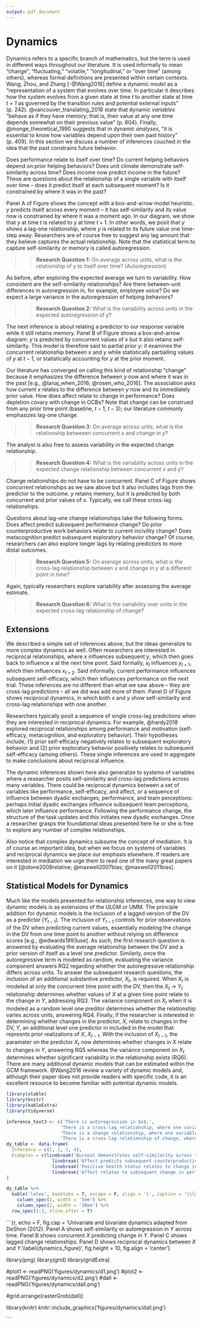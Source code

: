```yaml
---
output: pdf_document
---
```


# Dynamics

Dynamics refers to a specific branch of mathematics, but the term is used in different ways throughout our literature. It is used informally to mean "change", "fluctuating," "volatile," "longitudinal," or "over time" (among others), whereas formal definitions are presented within certain contexts. Wang, Zhou, and Zhang [-@Wang2016] define a dynamic *model* as a "representation of a system that evolves over time. In particular it describes how the system evolves from a given state at time *t* to another state at time *t + 1* as governed by the transition rules and potential external inputs" (p. 242). @vancouver_translating_2018 state that dynamic *variables* "behave as if they have memory; that is, their value at any one time depends somewhat on their previous value" (p. 604). Finally, @monge_theoretical_1990 suggests that in dynamic *analyses*, "it is essential to know how variables depend upon their own past history" (p. 409). In this section we discuss a number of inferences couched in the idea that the past constrains future behavior. 

Does performance relate to itself over time? Do current helping behaviors depend on prior helping behaviors? Does unit climate demonstrate self-similarity across time? Does income now predict income in the future? These are questions about the relationship of a single variable with itself over time -- does it predict itself at each subsequent moment? Is it constrained by where it was in the past?

Panel A of Figure \ref{dynamics_figure} shows the concept with a box-and-arrow model heuristic. $y$ predicts itself across every moment -- it has self-similarity and its value now is constrained by where it was a moment ago. In our diagram, we show that $y$ at time $t$ is related to $y$ at time $t + 1$. In other words, we posit that $y$ shows a lag-one relationship, where $y$ is related to its future value one time-step away. Researchers are of course free to suggest any lag amount that they believe captures the actual relationship. Note that the statistical term to capture self-similarity or memory is called autoregression.

>> **Research Question 1:** On average across units, what is the relationship of $y$ to itself over time? (Autoregression)


\begin{center}

------------

Insert Figure \ref{dynamics_figure} about here

------------

\end{center}

As before, after exploring the expected average we turn to variability. How consistent are the self-similarity relationships? Are there between-unit differences in autoregression in, for example, employee voice? Do we expect a large variance in the autoregression of helping behaviors?

>> **Research Question 2:** What is the variability across units in the expected autoregression of $y$?

The next inference is about relating a predictor to our response variable while it still retains memory. Panel B of Figure \ref{dynamics_figure} shows a box-and-arrow diagram: $y$ is predicted by concurrent values of $x$ but it also retains self-similarity. This model is therefore said to partial prior $y$: it examines the concurrent relationship between $x$ and $y$ while statistically partialling values of $y$ at $t - 1$, or statistically accounting for $y$ at the prior moment.

Our literature has converged on calling this kind of relationship "change" because it emphasizes the difference between $y$ now and where it was in the past [e.g., @lanaj_when_2016; @rosen_who_2016]. The association asks how current $x$ relates to the difference between $y$ now and its immediately prior value. How does affect relate to change in performance? Does depletion covary with change in OCBs? Note that change can be construed from any prior time point (baseline, $t-1$, $t-3$); our literature commonly emphasizes lag-one change.

>> **Research Question 3:** On average across units, what is the relationship betweeen concurrent $x$ and change in $y$?

The analyst is also free to assess variability in the expected change relationship.

>> **Research Question 4:** What is the variability across units in the expected change relationship between concurrent $x$ and $y$?

Change relationships do not have to be concurrent. Panel C of Figure \ref{dynamics_figure} shows concurrent relationships as we saw above but it also includes lags from the predictor to the outcome. $y$ retains memory, but it is predicted by both concurrent and prior values of $x$. Typically, we call these cross-lag relationships.

Questions about lag-one change relationships take the following forms. Does affect predict subsequent performance change? Do prior counterproductive work behaviors relate to current incivility change? Does metacognition predict subsequent exploratory behavior change? Of course, researchers can also explore longer lags by relating predictors to more distal outcomes. 

>> **Research Question 5:** On average across units, what is the cross-lag relationship between $x$ and change in $y$ at a different point in time?

Again, typically researchers explore variability after assessing the average estimate.

>> **Research Question 6:** What is the variability over units in the expected cross-lag relationship of change?

## Extensions

We described a simple set of inferences above, but the ideas generalize to more complex dynamics as well. Often researchers are interested in reciprocal relationships, where $x$ influences subsequent $y$, which then goes back to influence $x$ at the next time point. Said formally, $x_t$ influences $y_{t+1}$, which then influences $x_{t+2}$. Said informally, current performance influences subsequent self-efficacy, which then influences performance on the next trial. These inferences are no different than what we saw above -- they are cross-lag predictions -- all we did was add more of them. Panel D of Figure \ref{dynamics_figure} shows reciprocal dynamics, in which both $x$ and $y$ show self-similarity and cross-lag relationships with one another. 

Researchers typically posit a sequence of single cross-lag predictions when they are interested in reciprocal dynamics. For example, @hardy2018 explored reciprocal relationships among performance and motivation (self-efficacy, metacognition, and exploratory behavior). Their hypotheses include, (1) prior self-efficacy negatively relates to subsequent exploratory behavior and (2) prior exploratory behavior positively relates to subsequent self-efficacy (among others). These single inferences are used in aggregate to make conclusions about reciprocal influence.

The dynamic inferences shown here also generalize to systems of variables where a researcher posits self-similarity and cross-lag predictions across many variables. There could be reciprocal dynamics between a set of variables like performance, self-efficacy, and affect, or a sequence of influence between dyadic exchanges, performance, and team perceptions: perhaps initial dyadic exchanges influence subsequent team perceptions, which later influence performance. Following the performance change, the structure of the task updates and this initiates new dyadic exchanges. Once a researcher grasps the foundational ideas presented here he or she is free to explore any number of complex relationships.

Also notice that complex dynamics subsume the concept of mediation. It is of course an important idea, but when we focus on systems of variables and reciprocal dynamics we place our emphasis elsewhere. If readers are interested in mediation we urge them to read one of the many great papers on it [@stone2008relative; @maxwell2007bias; @maxwell2011bias]. 

## Statistical Models for Dynamics

Much like the models presented for relationship inferences, one way to view dynamic models is as extensions of the ULGM or UMM. The principle addition for dynamic models is the inclusion of a lagged version of the DV as a predictor ($Y_{t-1}$). The inclusion of $Y_{t-1}$ controls for prior observations of the DV when predicting current values, essentially modeling the change in the DV from one time point to another without relying on difference scores [e.g., @edwards1993use]. As such, the first research question is answered by evaluating the average relationship between the DV and a prior version of itself as a level one predictor. Similarly, once the autoregressive term is modeled as random, evaluating the variance component answers RQ2 regarding whether the autoregressive relationship differs across units. To answer the subsequent research questions, the inclusion of an additional substantive predictor, $X_t$, is required. When $X_t$ is modeled at only the concurrent time point with the DV, then the $X_t$ $\rightarrow$ $Y_t$ relationship determines whether values of $X$ at a given time point relate to the change in $Y$, addressing RQ3. The variance component on $X_t$ when it is modeled as a random level one preditor determines whether the relationship varies across units, answering RQ4. Finally, if the researcher is interested in determining whether changes in the predictor, $X$, relate to changes in the DV, $Y$, an additional level one predictor in included in the model that represnts prior realizations of $X$, $X_{t-1}$. With the inclusion of $X_{t-1}$, the paramater on the predictor $X_t$ now determines whether changes in $X$ relate to changes in $Y$, answering RQ5 whereas the variance component on $X_t$ determines whether significant variability in the relationship exists (RQ6). There are many additional dynamic models that can be estimated within the GCM framework. @Wang2016 review a variety of dynamic models and, although their paper does not provide readers with specific code, it is an excellent resource to become familiar with potential dynamic models. 

```r
library(xtable)
library(knitr)
library(kableExtra)
library(tidyverse)

inference_text3 <- c('There is autoregression in $x$.',
                    'There is a cross-lag relationship, where one variable relates to another at a different point in time. x_t is associated with y_t+1 across time.',
                    'There is a change relationship, where one variable relates to the change in another. x_t is associated with delta y_t.',
                    'There is a cross-lag relationship of change, where one variable relates to the change of another at a different point in time. x_t is associated with change at y_t+1.')
dy_table <- data.frame(
  Inference = c(1, 2, 3, 4),
  Examples = c(linebreak('Burnout demonstrates self-similarity across time.\nPerformance relates to subsequent performance.'),
                 linebreak('Affect predicts subsequent counterproductive work behaviors.\nTurnover relates to subsequent firm performance.'),
                 linebreak('Positive health status relates to change in happiness.\nAnxiety relates to change in performance.'),
                 linebreak('Affect relates to subsequent change in performance.\nHelping behaviors predict subsequent depletion changes.'))
)

dy_table %>%
  kable('latex', booktabs = T, escape = F, align = 'l', caption = '\\label{dynamics_table}Examples of dynamic inferences.') %>%
    column_spec(1, width = '5em') %>%
    column_spec(2, width = '30em') %>%
  row_spec(1:3, hline_after = T)


```



```{r, echo = F, fig.cap = 'Univariate and bivariate dynamics adapted from DeShon (2012). Panel A shows self-similarity or autoregression in $Y$ across time. Panel B shows concurrent $X$ predicting change in $Y$. Panel C shows lagged change relationships. Panel D shows reciprocal dynamics between $X$ and $Y$.\\label{dynamics_figure}', fig.height = 10, fig.align = 'center'}

library(png)
library(grid)
library(gridExtra)

#plot1 <- readPNG('figures/dynamics/d1.png')
#plot2 <- readPNG('figures/dynamics/d2.png')
#dall <- readPNG('figures/dynamics/dall.png')

#grid.arrange(rasterGrob(dall))

library(knitr)
knitr::include_graphics('figures/dynamics/dall.png')

```







